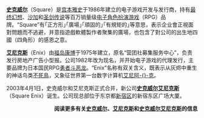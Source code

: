 {{Shortcut|P:SQEX}}

'''[[史克威尔|史克威尔]]'''（Square）是[[宫本雅史|宫本雅史]]于1986年建立的电子游戏开发与发行商，持有[[最终幻想系列|最终幻想]]、[[沙加系列|沙加]]和[[圣剑传说系列|圣剑传说]]等百万销量级[[电子角色扮演游戏|电子角色扮演游戏]]（RPG）品牌。“Square”有｢正方形｣｢廣場｣｢頑固的｣｢有規矩的｣等意思，表示企业會正視面對問題而不逃避，并意指遊戲軟體製作者聚集的廣場，也包含了對公司的出生地四國（四角形）的感恩之意。

'''[[艾尼克斯|艾尼克斯]]'''（Enix）由[[福岛康博|福岛康博]]于1975年建立，原名“营团社募集服务中心”，负责发行房地产广告小型报。公司1982年改为现名，并开始电子游戏的代理发行，主要品牌为日本国民RPG[[勇者斗恶龙系列|勇者斗恶龙]]。“Enix”名称有双关含义，既表示从灰烬中重生的神话鸟类[[不死鳥|不死鳥]]，又象征世界第一台数字计算机[[電子數值積分計算機|艾尼阿-{}-克]]。

2003年4月1日，史克威尔和艾尼克斯正式合并，新公司'''[[史克威尔艾尼克斯|史克威尔艾尼克斯]]'''（Square Enix）诞生。公司现总部位于东京都[[新宿区|新宿区]]的新宿东区广场大厦。

<div style="text-align: right">'''阅读更多有关[[史克威尔|史克威尔]]、[[艾尼克斯|艾尼克斯]]和[[史克威尔艾尼克斯|史克威尔艾尼克斯]]的信息'''</div>